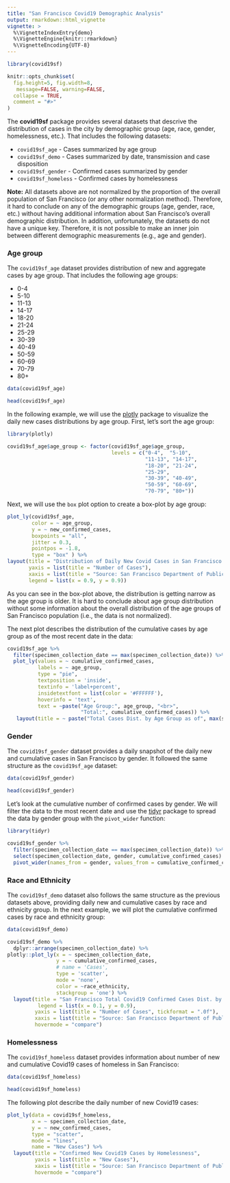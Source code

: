 ```yaml
---
title: "San Francisco Covid19 Demographic Analysis"
output: rmarkdown::html_vignette
vignette: >
  %\VignetteIndexEntry{demo}
  %\VignetteEngine{knitr::rmarkdown}
  %\VignetteEncoding{UTF-8}
---
```


```r
library(covid19sf)

knitr::opts_chunk$set(
  fig.height=5, fig.width=8,
   message=FALSE, warning=FALSE,
  collapse = TRUE,
  comment = "#>"
)
```

The **covid19sf** package provides several datasets that descrive the distribution of cases in the city by demographic group (age, race, gender, homelessness, etc.). That includes the following datasets:

* `covid19sf_age` -  Cases summarized by age group
* `covid19sf_demo` -  Cases summarized by date, transmission and case disposition
* `covid19sf_gender` -  Confirmed cases summarized by gender
* `covid19sf_homeless` -  Confirmed cases by homelessness

**Note:** All datasets above are not normalized by the proportion of the overall population of San Francisco (or any other normalization method). Therefore, it hard to conclude on any of the demographic groups (age, gender, race, etc.) without having additional information about San Francisco's overall demographic distribution. In addition, unfortunately, the datasets do not have a unique key. Therefore, it is not possible to make an inner join between different demographic measurements (e.g., age and gender).

### Age group

The `covid19sf_age` dataset provides distribution of new and aggregate cases by age group. That includes the following age groups:

* 0-4  
* 5-10
* 11-13
* 14-17
* 18-20
* 21-24
* 25-29
* 30-39 
* 40-49
* 50-59
* 60-69
* 70-79
* 80+


```r
data(covid19sf_age)

head(covid19sf_age)
```


In the following example, we will use the [plotly](https://plotly.com/r/) package to visualize the daily new cases distributions by age group. First, let's sort the age group:


```r
library(plotly)

covid19sf_age$age_group <- factor(covid19sf_age$age_group, 
                                  levels = c("0-4",  "5-10", 
                                             "11-13", "14-17",
                                             "18-20", "21-24",
                                             "25-29",
                                             "30-39", "40-49",
                                             "50-59", "60-69",
                                             "70-79", "80+"))
```

Next, we will use the `box` plot option to create a box-plot by age group:

```r
plot_ly(covid19sf_age, 
        color = ~ age_group, 
        y = ~ new_confirmed_cases, 
        boxpoints = "all", 
        jitter = 0.3,
        pointpos = -1.8,
        type = "box" ) %>%
layout(title = "Distribution of Daily New Covid Cases in San Francisco by Age Group",
       yaxis = list(title = "Number of Cases"),
       xaxis = list(title = "Source: San Francisco Department of Public Health"),
       legend = list(x = 0.9, y = 0.9))
```

As you can see in the box-plot above, the distribution is getting narrow as the age group is older. It is hard to conclude about age group distribution without some information about the overall distribution of the age groups of San Francisco population (i.e., the data is not normalized).

The next plot describes the distribution of the cumulative cases by age group as of the most recent date in the data:

```r
covid19sf_age %>% 
  filter(specimen_collection_date == max(specimen_collection_date)) %>%
  plot_ly(values = ~ cumulative_confirmed_cases, 
          labels = ~ age_group, 
          type = "pie",
          textposition = 'inside',
          textinfo = 'label+percent',
          insidetextfont = list(color = '#FFFFFF'),
          hoverinfo = 'text',
          text = ~paste("Age Group:", age_group, "<br>",
                        "Total:", cumulative_confirmed_cases)) %>%
   layout(title = ~ paste("Total Cases Dist. by Age Group as of", max(specimen_collection_date)))
```

### Gender

The `covid19sf_gender` dataset provides a daily snapshot of the daily new and cumulative cases in San Francisco by gender. It followed the same structure as the `covid19sf_age` dataset:

```r
data(covid19sf_gender)

head(covid19sf_gender)
```

Let's look at the cumulative number of confirmed cases by gender. We will filter the data to the most recent date and use the [tidyr](https://tidyr.tidyverse.org/) package to spread the data by gender group with the `pivot_wider` function:

```r
library(tidyr)

covid19sf_gender %>% 
  filter(specimen_collection_date == max(specimen_collection_date)) %>%
  select(specimen_collection_date, gender, cumulative_confirmed_cases) %>%
  pivot_wider(names_from = gender, values_from = cumulative_confirmed_cases)
```


### Race and Ethnicity

The `covid19sf_demo` dataset also follows the same structure as the previous datasets above, providing daily new and cumulative cases by race and ethnicity group. In the next example, we will plot the cumulative confirmed cases by race and ethnicity group:

```r
data(covid19sf_demo)

covid19sf_demo %>%
  dplyr::arrange(specimen_collection_date) %>%
plotly::plot_ly(x = ~ specimen_collection_date, 
                y = ~ cumulative_confirmed_cases, 
                # name = 'Cases', 
                type = 'scatter', 
                mode = 'none', 
                color = ~race_ethnicity,
                stackgroup = 'one') %>%
  layout(title = "San Francisco Total Covid19 Confirmed Cases Dist. by Race and Ethnicity",
          legend = list(x = 0.1, y = 0.9),
         yaxis = list(title = "Number of Cases", tickformat = ".0f"),
         xaxis = list(title = "Source: San Francisco Department of Public Health"),
         hovermode = "compare")
```


### Homelessness

The `covid19sf_homeless` dataset provides information about number of new and cumulative Covid19 cases of homeless in San Francisco:

```r
data(covid19sf_homeless)

head(covid19sf_homeless)
```

The following plot describe the daily number of new Covid19 cases:

```r
plot_ly(data = covid19sf_homeless,
        x = ~ specimen_collection_date,
        y = ~ new_confirmed_cases,
        type = "scatter",
        mode = "lines",
        name = "New Cases") %>%
  layout(title = "Confirmed New Covid19 Cases by Homelessness",
         yaxis = list(title = "New Cases"),
         xaxis = list(title = "Source: San Francisco Department of Public Health"),
         hovermode = "compare")
```


